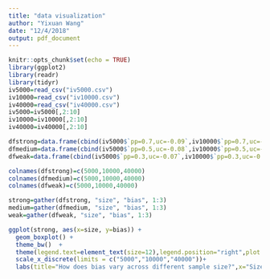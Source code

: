 ```yaml
---
title: "data visualization"
author: "Yixuan Wang"
date: "12/4/2018"
output: pdf_document
---
```


```r
knitr::opts_chunk$set(echo = TRUE)
library(ggplot2)
library(readr)
library(tidyr)
iv5000=read_csv("iv5000.csv")
iv10000=read_csv("iv10000.csv")
iv40000=read_csv("iv40000.csv")
iv5000=iv5000[,2:10]
iv10000=iv10000[,2:10]
iv40000=iv40000[,2:10]
```

```r
dfstrong=data.frame(cbind(iv5000$`pp=0.7,uc=-0.09`,iv10000$`pp=0.7,uc=-0.09`,iv40000$`pp=0.7,uc=-0.09`))
dfmedium=data.frame(cbind(iv5000$`pp=0.5,uc=-0.08`,iv10000$`pp=0.5,uc=-0.08`,iv40000$`pp=0.5,uc=-0.08`))
dfweak=data.frame(cbind(iv5000$`pp=0.3,uc=-0.07`,iv10000$`pp=0.3,uc=-0.07`,iv40000$`pp=0.3,uc=-0.07`))

colnames(dfstrong)=c(5000,10000,40000)
colnames(dfmedium)=c(5000,10000,40000)
colnames(dfweak)=c(5000,10000,40000)

strong=gather(dfstrong, "size", "bias", 1:3)
medium=gather(dfmedium, "size", "bias", 1:3)
weak=gather(dfweak, "size", "bias", 1:3)

ggplot(strong, aes(x=size, y=bias)) +
  geom_boxplot() +
  theme_bw()  +
  theme(legend.text=element_text(size=12),legend.position="right",plot.title = element_text(hjust = 0.5,size=16))+
  scale_x_discrete(limits = c("5000","10000","40000"))+
  labs(title="How does bias vary across different sample size?",x="Size", y="Bias")
  
```
